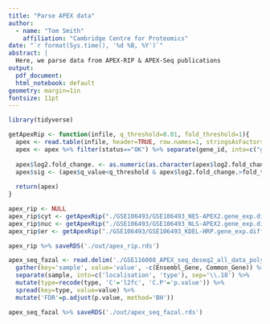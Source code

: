 ```yaml
---
title: "Parse APEX data"
author:
  - name: "Tom Smith"
    affiliation: "Cambridge Centre for Proteomics"
date: "`r format(Sys.time(), '%d %B, %Y')`"
abstract: | 
  Here, we parse data from APEX-RIP & APEX-Seq publications
output:
  pdf_document:
  html_notebook: default
geometry: margin=1in
fontsize: 11pt
---
```


```r
library(tidyverse)
```

```r
getApexRip <- function(infile, q_threshold=0.01, fold_threshold=1){
  apex <- read.table(infile, header=TRUE, row.names=1, stringsAsFactors=FALSE)
  apex <- apex %>% filter(status=="OK") %>% separate(gene_id, into=c("gene_id", "suffix"))
  
  apex$log2.fold_change. <- as.numeric(as.character(apex$log2.fold_change.))
  apex$sig <- (apex$q_value<q_threshold & apex$log2.fold_change.>fold_threshold)
  
  return(apex)
}

apex_rip <- NULL
apex_rip$cyt <- getApexRip("./GSE106493/GSE106493_NES-APEX2.gene_exp.diff.gz", 0.01, 1)
apex_rip$nuc <- getApexRip("./GSE106493/GSE106493_NLS-APEX2.gene_exp.diff.gz", 0.01, 1)
apex_rip$er <- getApexRip("./GSE106493/GSE106493_KDEL-HRP.gene_exp.diff.gz", 0.01, 3)

apex_rip %>% saveRDS('./out/apex_rip.rds')
```

```r
apex_seq_fazal <- read.delim('./GSE116008_APEX_seq_deseq2_all_data_polyA_hek293t.txt.gz') %>%
  gather(key='sample', value='value', -c(Ensembl_Gene, Common_Gene)) %>%
  separate(sample, into=c('localisation', 'type'), sep='\\.18') %>%
  mutate(type=recode(type, 'C'='l2fc', 'C.P'='p.value')) %>%
  spread(key=type, value=value) %>%
  mutate('FDR'=p.adjust(p.value, method='BH'))

apex_seq_fazal %>% saveRDS('./out/apex_seq_fazal.rds')
```


